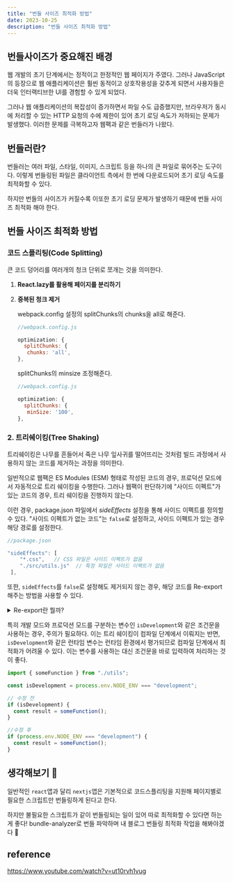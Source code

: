 ```yaml
---
title: "번들 사이즈 최적화 방법"
date: 2023-10-25
description: "번들 사이즈 최적화 방법"
---
```


## 번들사이즈가 중요해진 배경

웹 개발의 초기 단계에서는 정적이고 한정적인 웹 페이지가 주였다. 그러나 JavaScript의 등장으로 웹 애플리케이션은 훨씬 동적이고 상호작용성을 갖추게 되면서 사용자들은 더욱 인터랙티브한 UI를 경험할 수 있게 되었다.

그러나 웹 애플리케이션의 복잡성이 증가하면서 파일 수도 급증했지만, 브라우저가 동시에 처리할 수 있는 HTTP 요청의 수에 제한이 있어 초기 로딩 속도가 저하되는 문제가 발생했다. 이러한 문제를 극복하고자 웹팩과 같은 번들러가 나왔다.

## 번들러란?

번들러는 여러 파일, 스타일, 이미지, 스크립트 등을 하나의 큰 파일로 묶어주는 도구이다. 이렇게 번들링된 파일은 클라이언트 측에서 한 번에 다운로드되어 초기 로딩 속도를 최적화할 수 있다.

하지만 번들의 사이즈가 커질수록 이또한 초기 로딩 문제가 발생하기 때문에 번들 사이즈 최적화 해야 한다.

## 번들 사이즈 최적화 방법

### 코드 스플리팅(Code Splitting)

큰 코드 덩어리를 여러개의 청크 단위로 쪼개는 것을 의미한다.

1. **React.lazy를 활용해 페이지를 분리하기**
2. **중복된 청크 제거**

   webpack.config 설정의 splitChunks의 chunks을 all로 해준다.

   ```jsx
   //webpack.config.js

   optimization: {
     splitChunks: {
   	  chunks: 'all',
   },
   ```

   splitChunks의 minsize 조정해준다.

   ```jsx
   //webpack.config.js

   optimization: {
     splitChunks: {
   	  minSize: '100',
   },
   ```

### 2. 트리쉐이킹(Tree Shaking)

트리쉐이킹은 나무를 흔들어서 죽은 나무 잎사귀를 떨어뜨리는 것처럼 빌드 과정에서 사용하지 않는 코드를 제거하는 과정을 의미한다.

일반적으로 웹팩은 ES Modules (ESM) 형태로 작성된 코드의 경우, 프로덕션 모드에서 자동적으로 트리 쉐이킹을 수행한다. 그러나 웹팩이 판단하기에 "사이드 이펙트"가 있는 코드의 경우, 트리 쉐이킹을 진행하지 않는다.

이런 경우, package.json 파일에서 _sideEffects_ 설정을 통해 사이드 이펙트를 정의할 수 있다. "사이드 이펙트가 없는 코드"는 `false`로 설정하고, 사이드 이펙트가 있는 경우 해당 경로를 설정한다.

```jsx
//package.json

"sideEffects": [
    "*.css",   // CSS 파일은 사이드 이펙트가 없음
    "./src/utils.js"  // 특정 파일은 사이드 이펙트가 없음
 ],
```

또한, `sideEffects`를 `false`로 설정해도 제거되지 않는 경우, 해당 코드를 Re-export 해주는 방법을 사용할 수 있다.

<details>
<summary>Re-export란 뭘까?</summary>

Re-export는 다른 모듈에서 정의된 변수, 함수 또는 객체를 현재 모듈에서 다시 내보내는 것을 의미한다. 아래 예시를 보면 이해가 쉽다. main.js에서도 add, subtract 함수를 사용할 수 있다.

```jsx
// 모듈 파일 math.js
export function add(a, b) {
  return a + b;
}

export function subtract(a, b) {
  return a + b;
}
```

```jsx
// 모듈 파일 main.js
export { add, subtract } from "./math";
```

</details>

특히 개발 모드와 프로덕션 모드를 구분하는 변수인 `isDevelopment`와 같은 조건문을 사용하는 경우, 주의가 필요하다. 이는 트리 쉐이킹이 컴파일 단계에서 이뤄지는 반면, `isDevelopment`와 같은 런타임 변수는 런타임 환경에서 평가되므로 컴파일 단계에서 최적화가 어려울 수 있다. 이는 변수를 사용하는 대신 조건문을 바로 입력하여 처리하는 것이 좋다.

```jsx
import { someFunction } from "./utils";

const isDevelopment = process.env.NODE_ENV === "development";

// 수정 전
if (isDevelopment) {
  const result = someFunction();
}

//수정 후
if (process.env.NODE_ENV === "development") {
  const result = someFunction();
}
```

## 생각해보기 🤔

일반적인 `react`앱과 달리 `nextjs`앱은 기본적으로 코드스플리팅을 지원해 페이지별로 필요한 스크립트만 번들링하게 된다고 한다.

하지만 불필요한 스크립트가 같이 번들링되는 일이 있어 따로 최적화할 수 있다면 하는게 좋다! bundle-analyzer로 번들 파악하며 내 블로그 번들링 최적화 작업을 해봐야겠다 🚀

## reference

https://www.youtube.com/watch?v=ut10rvh1vug
